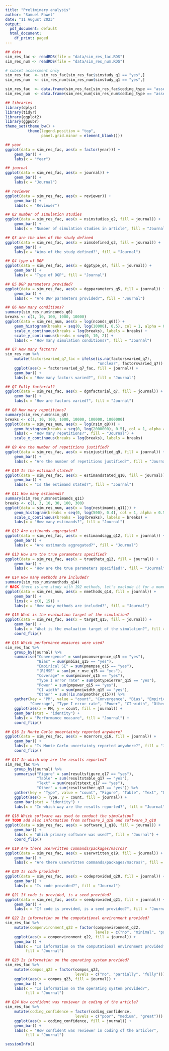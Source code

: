 ```yaml
---
title: "Preliminary analysis"
author: "Samuel Pawel"
date: "11 August 2023"
output:
  pdf_document: default
  html_document:
    df_print: paged
---
```



```r
## data
sim_res_fac <- readRDS(file = "data/sim_res_fac.RDS")
sim_res_num <- readRDS(file = "data/sim_res_num.RDS")

# subset assessment only
sim_res_fac  <- sim_res_fac[sim_res_fac$simstudy_q1 == "yes",]
sim_res_num  <- sim_res_num[sim_res_num$simstudy_q1 == "yes",]

sim_res_fac  <- data.frame(sim_res_fac[sim_res_fac$coding_type == "assessment",])
sim_res_num  <- data.frame(sim_res_num[sim_res_num$coding_type == "assessment",])

## libraries
library(dplyr)
library(tidyr)
library(ggplot2)
library(ggpubr)
theme_set(theme_bw() +
          theme(legend.position = "top",
                panel.grid.minor = element_blank()))

## year
ggplot(data = sim_res_fac, aes(x = factor(year))) +
    geom_bar() +
    labs(x = "Year")

## journal
ggplot(data = sim_res_fac, aes(x = journal)) +
    geom_bar() +
    labs(x = "Journal")

## reviewer
ggplot(data = sim_res_fac, aes(x = reviewer)) +
    geom_bar() +
    labs(x = "Reviewer")

## Q2 number of simulation studies
ggplot(data = sim_res_fac, aes(x = nsimstudies_q2, fill = journal)) +
    geom_bar() +
    labs(x = "Number of simulation studies in article", fill = "Journal")

## Q3 are the aims of the study defined
ggplot(data = sim_res_fac, aes(x = aimsdefined_q3, fill = journal)) +
    geom_bar() +
    labs(x = "Aims of the study defined?", fill = "Journal")

## Q4 type of DGP
ggplot(data = sim_res_fac, aes(x = dgptype_q4, fill = journal)) +
    geom_bar() +
    labs(x = "Type of DGP", fill = "Journal")

## Q5 DGP parameters provided?
ggplot(data = sim_res_fac, aes(x = dgpparameters_q5, fill = journal)) +
    geom_bar() +
    labs(x = "Are DGP parameters provided?", fill = "Journal")

## Q6 How many conditions?
summary(sim_res_num$nconds_q6)
breaks <- c(1, 10, 100, 1000, 10000)
ggplot(data = sim_res_num, aes(x = log(nconds_q6))) +
    geom_histogram(breaks = seq(0, log(10000), 0.5), col = 1, alpha = 0.5) +
    scale_x_continuous(breaks = log(breaks), labels = breaks) +
    scale_y_continuous(breaks = seq(0, 10, 2)) +
    labs(x = "How many simulation conditions?", fill = "Journal")

## Q7 How many factors?
sim_res_num %>%
    mutate(factorsvaried_q7_fac = ifelse(is.na(factorsvaried_q7),
                                         "unclear", factorsvaried_q7)) %>%
    ggplot(aes(x = factorsvaried_q7_fac, fill = journal)) +
    geom_bar() +
    labs(x = "How many factors varied?", fill = "Journal")

## Q7 Fully factorial?
ggplot(data = sim_res_fac, aes(x = dgmfactorial_q7, fill = journal)) +
    geom_bar() +
    labs(x = "How are factors varied?", fill = "Journal")

## Q8 How many repetitions?
summary(sim_res_num$nsim_q8)
breaks <- c(1, 10, 100, 1000, 10000, 100000, 1000000)
ggplot(data = sim_res_num, aes(x = log(nsim_q8))) +
    geom_histogram(breaks = seq(0, log(2000000), 0.5), col = 1, alpha = 0.5) +
    labs(x = "How many repetitions?", fill = "Journal") +
    scale_x_continuous(breaks = log(breaks), labels = breaks)

## Q9 Are the number of repetitions justified?
ggplot(data = sim_res_fac, aes(x = nsimjustified_q9, fill = journal)) +
    geom_bar() +
    labs(x = "Are the number of repetitions justified?", fill = "Journal")

## Q10 Is the estimand stated?
ggplot(data = sim_res_fac, aes(x = estimandstated_q10, fill = journal)) +
    geom_bar() +
    labs(x = "Is the estimand stated?", fill = "Journal")

## Q11 How many estimands?
summary(sim_res_num$nestimands_q11)
breaks <- c(1, 3, 10, 30, 100, 300)
ggplot(data = sim_res_num, aes(x = log(nestimands_q11))) +
    geom_histogram(breaks = seq(0, log(500), 0.4), col = 1, alpha = 0.5) +
    scale_x_continuous(breaks = log(breaks), labels = breaks) +
    labs(x = "How many estimands?", fill = "Journal")

## Q12 Are estimands aggregated?
ggplot(data = sim_res_fac, aes(x = estimandsagg_q12, fill = journal)) +
    geom_bar() +
    labs(x = "Are estimands aggregated?", fill = "Journal")

## Q13 How are the true parameters specified?
ggplot(data = sim_res_fac, aes(x = truetheta_q13, fill = journal)) +
    geom_bar() +
    labs(x = "How are the true parameters specified?", fill = "Journal")

## Q14 How many methods are included?
summary(sim_res_num$nmethods_q14)
# HACK there is one study with 192 methods, let's exclude it for a moment
ggplot(data = sim_res_num, aes(x = nmethods_q14, fill = journal)) +
    geom_bar() +
    lims(x = c(0, 15)) +
    labs(x = "How many methods are included?", fill = "Journal")

## Q15 What is the evaluation target of the simulation?
ggplot(data = sim_res_fac, aes(x = target_q15, fill = journal)) +
    geom_bar() +
    labs(x = "What is the evaluation target of the simulation?", fill = "Journal") +
    coord_flip()

## Q15 Which performance measures were used?
sim_res_fac %>%
    group_by(journal) %>%
    summarise("Convergence" = sum(pmconvergence_q15 == "yes"),
              "Bias" = sum(pmbias_q15 == "yes"),
              "Empirical SE" = sum(pmempse_q15 == "yes"),
              "(R)MSE" = sum(pm_r_mse_q15 == "yes"),
              "Coverage" = sum(pmcover_q15 == "yes"),
              "Type I error rate" = sum(pmtypeierror_q15 == "yes"),
              "Power" = sum(pmpower_q15 == "yes"),
              "CI width" = sum(pmciwidth_q15 == "yes"),
              "Other" = sum(!is.na(pmother_q15))) %>%
    gather(key = "PM", value = "count", "Convergence", "Bias", "Empirical SE",
           "Coverage", "Type I error rate", "Power", "CI width", "Other") %>%
    ggplot(aes(x = PM, y = count, fill = journal)) +
    geom_bar(stat = "identity") +
    labs(x = "Performance measure", fill = "Journal") +
    coord_flip()

## Q16 Is Monte Carlo uncertainty reported anywhere?
ggplot(data = sim_res_fac, aes(x = mcerrors_q16, fill = journal)) +
    geom_bar() +
    labs(x = "Is Monte Carlo uncertainty reported anywhere?", fill = "Journal") +
    coord_flip()

## Q17 In which way are the results reported?
sim_res_fac %>%
    group_by(journal) %>%
    summarise("Figure" = sum(resultsfigure_q17 == "yes"),
              "Table" = sum(resultstable_q17 == "yes"),
              "Text" = sum(resultstext_q17 == "yes"),
              "Other" = sum(resultsother_q17 == "yes")) %>%
    gather(key = "Type", value = "count", "Figure", "Table", "Text", "Other") %>%
    ggplot(aes(x = Type, y = count, fill = journal)) +
    geom_bar(stat = "identity") +
    labs(x = "In which way are the results reported?", fill = "Journal")

## Q18 Which software was used to conduct the simulation?
## TODO add also information from software_2_q18 and software_3_q18
ggplot(data = sim_res_fac, aes(x = software_1_q18, fill = journal)) +
    geom_bar() +
    labs(x = "Which primary software was used?", fill = "Journal") +
    coord_flip()

## Q19 Are there userwritten commands/packages/macros?
ggplot(data = sim_res_fac, aes(x = userwritten_q19, fill = journal)) +
    geom_bar() +
    labs(x = "Are there userwritten commands/packages/macros?", fill = "Journal")

## Q20 Is code provided?
ggplot(data = sim_res_fac, aes(x = codeprovided_q20, fill = journal)) +
    geom_bar() +
    labs(x = "Is code provided?", fill = "Journal")

## Q21 If code is provided, is a seed provided?
ggplot(data = sim_res_fac, aes(x = seedprovided_q21, fill = journal)) +
    geom_bar() +
    labs(x = "If code is provided, is a seed provided?", fill = "Journal")

## Q22 Is information on the computational environment provided?
sim_res_fac %>%
    mutate(compenvironment_q22 = factor(compenvironment_q22,
                                        levels = c("no", "minimal", "partially", "fully"))) %>%
    ggplot(aes(x = compenvironment_q22, fill = journal)) +
    geom_bar() +
    labs(x = "Is information on the computational environment provided?",
         fill = "Journal")

## Q23 Is information on the operating system provided?
sim_res_fac %>%
    mutate(compos_q23 = factor(compos_q23,
                               levels = c("no", "partially", "fully"))) %>%
    ggplot(aes(x = compos_q23, fill = journal)) +
    geom_bar() +
    labs(x = "Is information on the operating system provided?",
         fill = "Journal")

## Q24 How confident was reviewer in coding of the article?
sim_res_fac %>%
    mutate(coding_confidence = factor(coding_confidence,
                               levels = c("poor", "medium", "great"))) %>%
    ggplot(aes(x = coding_confidence, fill = journal)) +
    geom_bar() +
    labs(x = "How confident was reviewer in coding of the article?",
         fill = "Journal")

sessionInfo()
```